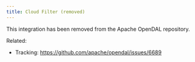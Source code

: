 ```yaml
---
title: Cloud Filter (removed)
---
```


This integration has been removed from the Apache OpenDAL repository.

Related:
- Tracking: https://github.com/apache/opendal/issues/6689
